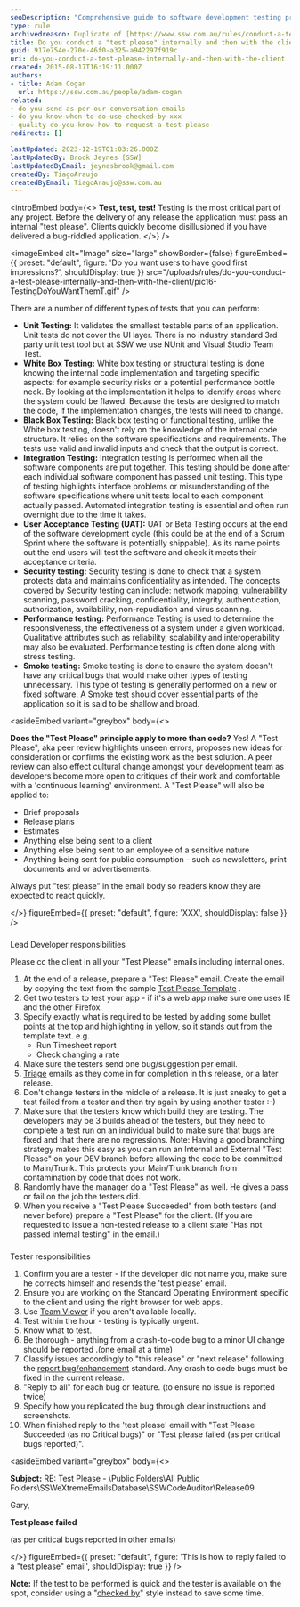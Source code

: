 ```yaml
---
seoDescription: "Comprehensive guide to software development testing processes, emphasizing the importance of internal and client-facing 'test please' procedures for ensuring quality and efficiency."
type: rule
archivedreason: Duplicate of [https://www.ssw.com.au/rules/conduct-a-test-please](/rules/conduct-a-test-please)
title: Do you conduct a "test please" internally and then with the client?
guid: 917e754e-270e-46f0-a325-a942297f919c
uri: do-you-conduct-a-test-please-internally-and-then-with-the-client
created: 2015-08-17T16:19:11.000Z
authors:
- title: Adam Cogan
  url: https://ssw.com.au/people/adam-cogan
related:
- do-you-send-as-per-our-conversation-emails
- do-you-know-when-to-do-use-checked-by-xxx
- quality-do-you-know-how-to-request-a-test-please
redirects: []

lastUpdated: 2023-12-19T01:03:26.000Z
lastUpdatedBy: Brook Jeynes [SSW]
lastUpdatedByEmail: jeynesbrook@gmail.com
createdBy: TiagoAraujo
createdByEmail: TiagoAraujo@ssw.com.au
---
```


<introEmbed
  body={<>
**Test, test, test!** Testing is the most critical part of any project. Before the delivery of any release the application must pass an internal "test please". Clients quickly become disillusioned if you have delivered a bug-riddled application.
  </>}
/>

<imageEmbed
  alt="Image"
  size="large"
  showBorder={false}
  figureEmbed={{
    preset: "default",
    figure: 'Do you want users to have good first impressions?',
    shouldDisplay: true
  }}
  src="/uploads/rules/do-you-conduct-a-test-please-internally-and-then-with-the-client/pic16-TestingDoYouWantThemT.gif"
/>

There are a number of different types of tests that you can perform:

* **Unit Testing:**     It validates the smallest testable parts of an application. Unit tests do not cover the UI layer. There is no industry standard 3rd party unit test tool but at SSW we use NUnit and Visual Studio Team Test.
* **White Box Testing:**     White box testing or structural testing is done knowing the internal code implementation and targeting specific aspects: for example security risks or a potential performance bottle neck. By looking at the implementation it helps to identify areas where the system could be flawed. Because the tests are designed to match the code, if the implementation changes, the tests will need to change.
* **Black Box Testing:**     Black box testing or functional testing, unlike the White box testing, doesn't rely on the knowledge of the internal code structure. It relies on the software specifications and requirements. The tests use valid and invalid inputs and check that the output is correct.
* **Integration Testing:**     Integration testing is performed when all the software components are put together. This testing should be done after each individual software component has passed unit testing. This type of testing highlights interface problems or misunderstanding of the software specifications where unit tests local to each component actually passed. Automated integration testing is essential and often run overnight due to the time it takes.
* **User Acceptance Testing (UAT):**     UAT or Beta Testing occurs at the end of the software development cycle (this could be at the end of a Scrum Sprint where the software is potentially shippable). As its name points out the end users will test the software and check it meets their acceptance criteria.
* **Security testing:**     Security testing is done to check that a system protects data and maintains confidentiality as intended. The concepts covered by Security testing can include: network mapping, vulnerability scanning, password cracking, confidentiality, integrity, authentication, authorization, availability, non-repudiation and virus scanning.
* **Performance testing:**     Performance Testing is used to determine the responsiveness, the effectiveness of a system under a given workload. Qualitative attributes such as reliability, scalability and interoperability may also be evaluated. Performance testing is often done along with stress testing.
* **Smoke testing:**     Smoke testing is done to ensure the system doesn't have any critical bugs that would make other types of testing unnecessary. This type of testing is generally performed on a new or fixed software. A Smoke test should cover essential parts of the application so it is said to be shallow and broad.

<asideEmbed
  variant="greybox"
  body={<>
    
**Does the "Test Please" principle apply to more than code?**
Yes! A "Test Please", aka peer review highlights unseen errors, proposes new ideas for consideration or confirms the existing work as the best solution. A peer review can also effect cultural change amongst your development team as developers become more open to critiques of their work and comfortable with a 'continuous learning' environment. A "Test Please" will also be applied to:

* Brief proposals
* Release plans
* Estimates
* Anything else being sent to a client
* Anything else being sent to an employee of a sensitive nature
* Anything being sent for public consumption - such as newsletters, print documents and or advertisements.

Always put "test please" in the email body so readers know they are expected to react quickly.

  </>}
  figureEmbed={{
    preset: "default",
    figure: 'XXX',
    shouldDisplay: false
  }}
/>

###

   Lead Developer responsibilities

Please cc the client in all your "Test Please" emails including internal ones.

1. At the end of a release, prepare a "Test Please" email.  Create the email by copying the text from the sample [Test Please Template](/request-a-test-please) .
2. Get two testers to test your app - if it's a web app make sure one uses IE and the other Firefox.
3. Specify exactly what is required to be tested by adding some bullet points at the top and highlighting in yellow, so it stands out from the template text. e.g.
    * Run Timesheet report
    * Check changing a rate
4. Make sure the testers send one bug/suggestion per email.
5. [Triage](/do-you-send-sprint-forecast-and-sprint-review-retro-emails-to-the-client) emails as they come in for completion in this release, or a later release.
6. Don't change testers in the middle of a release. It is just sneaky to get a test failed from a tester and then try again by using another tester :-)
7. Make sure that the testers know which build they are testing. The developers may be 3 builds ahead of the testers, but they need to complete a test run on an individual build to make sure that bugs are fixed and that there are no regressions.    Note: Having a good branching strategy makes this easy as you can run an Internal and External "Test Please" on your DEV branch before allowing the code to be committed to Main/Trunk. This protects your Main/Trunk branch from contamination by code that does not work.
8. Randomly have the manager do a "Test Please" as well. He gives a pass or fail on the job the testers did.
9. When you receive a "Test Please Succeeded" from both testers (and never before) prepare a "Test Please" for the client. (If you are requested to issue a non-tested release to a client state "Has not passed internal testing" in the email.)

###

   Tester responsibilities

1. Confirm you are a tester - If the developer did not name you, make sure he corrects himself and resends the 'test please' email.
2. Ensure you are working on the Standard Operating Environment specific to the client and using the right browser for web apps.
3. Use [Team Viewer](http://www.ssw.com.au/ssw/Standards/DeveloperGeneral/networkTools.aspx#TeamViewer) if you aren't available locally.
4. Test within the hour - testing is typically urgent.
5. Know what to test.
6. Be thorough - anything from a crash-to-code bug to a minor UI change should be reported .(one email at a time)
7. Classify issues accordingly to "this release" or "next release" following the [report bug/enhancement](http://www.ssw.com.au/ssw/Standards/Support/BugReportOrEnhancement.aspx) standard. Any crash to code bugs must be fixed in the current release.
8. "Reply to all" for each bug or feature. (to ensure no issue is reported twice)
9. Specify how you replicated the bug through clear instructions and screenshots.
10. When finished reply to the 'test please' email with "Test Please Succeeded (as no Critical bugs)" or "Test please failed (as per critical bugs reported)".

<asideEmbed
  variant="greybox"
  body={<>
    
**Subject:** RE: Test Please - \\Public Folders\All Public Folders\SSWeXtremeEmailsDatabase\SSWCodeAuditor\Release09

Gary,

**Test please failed**

(as per critical bugs reported in other emails)

  </>}
  figureEmbed={{
    preset: "default",
    figure: 'This is how to reply failed to a "test please" email',
    shouldDisplay: true
  }}
/>

**Note:** If the test to be performed is quick and the tester is available on the spot, consider using a "[checked by](/do-you-know-when-to-do-use-checked-by-xxx)" style instead to save some time.
